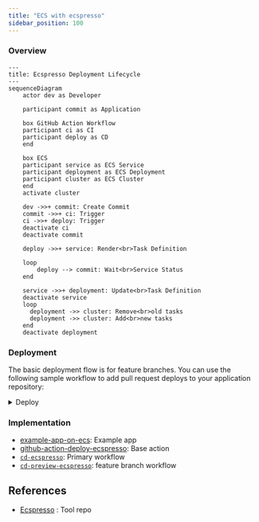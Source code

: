```yaml
---
title: "ECS with ecspresso"
sidebar_position: 100
---
```


### Overview

```mermaid
---
title: Ecspresso Deployment Lifecycle
---
sequenceDiagram
    actor dev as Developer

    participant commit as Application

    box GitHub Action Workflow
    participant ci as CI
    participant deploy as CD
    end

    box ECS
    participant service as ECS Service
    participant deployment as ECS Deployment
    participant cluster as ECS Cluster
    end
    activate cluster

    dev ->>+ commit: Create Commit
    commit ->>+ ci: Trigger
    ci ->>+ deploy: Trigger
    deactivate ci
    deactivate commit

    deploy ->>+ service: Render<br>Task Definition

    loop
        deploy --> commit: Wait<br>Service Status
    end

    service ->>+ deployment: Update<br>Task Definition
    deactivate service
    loop
      deployment ->> cluster: Remove<br>old tasks
      deployment ->> cluster: Add<br>new tasks
    end
    deactivate deployment
```

### Deployment

The basic deployment flow is for feature branches. You can use the following
sample workflow to add pull request deploys to your application repository:

<details>
<summary>Deploy</summary>

<Tabs>

<TabItem value="feature" label="Feature">

```yaml
name: Feature Branch
on:
  pull_request:
    branches: [ 'main' ]
    types: [opened, synchronize, reopened, closed, labeled, unlabeled]

permissions:
  pull-requests: write
  deployments: write
  id-token: write
  contents: read

concurrency:
  group: ${{ github.workflow }}-${{ github.ref }}
  cancel-in-progress: false

jobs:
  monorepo:
    uses:  cloudposse/github-actions-workflows/.github/workflows/controller-monorepo.yml@main
    with:
      file: ./deploy/config.yaml

  ci:
    uses: cloudposse/github-actions-workflows/.github/workflows/ci-dockerized-app-build.yml@main
    needs: [ monorepo ]
    with:
      organization: "cloudposse"
      repository: ${{ github.event.repository.name }}
    secrets:
      ecr-region: ${{ secrets.ECR_REGION }}
      ecr-iam-role: ${{ secrets.ECR_IAM_ROLE }}
      registry: ${{ secrets.ECR_REGISTRY }}
      secret-outputs-passphrase: ${{ secrets.GHA_SECRET_OUTPUT_PASSPHRASE }}

  cd:
    uses: cloudposse/github-actions-workflows/.github/workflows/cd-preview-ecspresso.yml@main
    needs: [ ci, monorepo ]
    if: ${{ always() && needs.monorepo.outputs.apps != '[]' }}
    strategy:
      matrix:
        app: ${{ fromJson(needs.monorepo.outputs.apps) }}
    with:
      image: ${{ needs.ci.outputs.image }}
      tag: ${{ needs.ci.outputs.tag }}
      repository: ${{ github.event.repository.name }}
      app: ${{ matrix.app }}
      open: ${{ github.event.pull_request.state == 'open' }}
      labels: ${{ toJSON(github.event.pull_request.labels.*.name) }}
      ref: ${{ github.event.pull_request.head.ref }}
      exclusive: true
      enable-migration: ${{ contains(fromJSON(needs.monorepo.outputs.migrations), matrix.app) }}
      settings: ${{ needs.monorepo.outputs.settings }}
      env-label: |
        qa1: deploy/qa1
    secrets:
      secret-outputs-passphrase: ${{ secrets.GHA_SECRET_OUTPUT_PASSPHRASE }}
```

</TabItem>

<TabItem value="main" label="Main">

```yaml
name: 2 - Main Branch
on:
  push:
    branches: [ main ]

permissions:
  contents: write
  id-token: write
  pull-requests: read

concurrency:
  group: ${{ github.workflow }}-${{ github.ref }}
  cancel-in-progress: false

jobs:
  monorepo:
    uses:  cloudposse/github-actions-workflows/.github/workflows/controller-monorepo.yml@main
    with:
      file: ./deploy/config.yaml

  ci:
    uses: cloudposse/github-actions-workflows/.github/workflows/ci-dockerized-app-build.yml@main
    needs: [ monorepo ]
    with:
      organization: "cloudposse"
      repository: ${{ github.event.repository.name }}
    secrets:
      ecr-region: ${{ secrets.ECR_REGION }}
      ecr-iam-role: ${{ secrets.ECR_IAM_ROLE }}
      registry: ${{ secrets.ECR_REGISTRY }}
      secret-outputs-passphrase: ${{ secrets.GHA_SECRET_OUTPUT_PASSPHRASE }}

  cd:
    uses: cloudposse/github-actions-workflows/.github/workflows/cd-ecspresso.yml@main
    needs: [ ci, monorepo ]
    strategy:
      matrix:
        app: ${{ fromJson(needs.monorepo.outputs.apps) }}
    with:
      image: ${{ needs.ci.outputs.image }}
      tag: ${{ needs.ci.outputs.tag }}
      repository: ${{ github.event.repository.name }}
      app: ${{ matrix.app }}
      environment: dev
      enable-migration: ${{ contains(fromJSON(needs.monorepo.outputs.migrations), matrix.app) }}
      settings: ${{ needs.monorepo.outputs.settings }}
    secrets:
      secret-outputs-passphrase: ${{ secrets.GHA_SECRET_OUTPUT_PASSPHRASE }}

  release:
    uses:  cloudposse/github-actions-workflows/.github/workflows/controller-draft-release.yml@main
    needs: [ cd ]
```

</TabItem>

<TabItem value="release" label="Release">

```yaml
name: 3 - Release
on:
  release:
    types: [published]

permissions:
  id-token: write
  contents: write

concurrency:
  group: ${{ github.workflow }}
  cancel-in-progress: false

jobs:
  monorepo:
    uses:  cloudposse/github-actions-workflows/.github/workflows/controller-monorepo.yml@main
    with:
      file: ./deploy/config.yaml

  ci:
    uses: cloudposse/github-actions-workflows/.github/workflows/ci-dockerized-app-promote.yml@main
    needs: [ monorepo ]
    with:
      organization: "cloudposse"
      repository: ${{ github.event.repository.name }}
      version: ${{ github.event.release.tag_name }}
    secrets:
      ecr-region: ${{ secrets.ECR_REGION }}
      ecr-iam-role: ${{ secrets.ECR_IAM_ROLE }}
      registry: ${{ secrets.ECR_REGISTRY }}
      secret-outputs-passphrase: ${{ secrets.GHA_SECRET_OUTPUT_PASSPHRASE }}

  cd:
    uses: cloudposse/github-actions-workflows/.github/workflows/cd-ecspresso.yml@main
    needs: [ ci, monorepo ]
    strategy:
      matrix:
        app: ${{ fromJson(needs.monorepo.outputs.apps) }}
    with:
      image: ${{ needs.ci.outputs.image }}
      tag: ${{ needs.ci.outputs.tag }}
      repository: ${{ github.event.repository.name }}
      app: ${{ matrix.app }}
      environment: "staging"
      enable-migration: ${{ contains(fromJSON(needs.monorepo.outputs.migrations), matrix.app) }}
      settings: ${{ needs.monorepo.outputs.settings }}
    secrets:
      secret-outputs-passphrase: ${{ secrets.GHA_SECRET_OUTPUT_PASSPHRASE }}
```

</TabItem>
</Tabs>
</details>


### Implementation

- [example-app-on-ecs](https://github.com/cloudposse/example-app-on-ecs): Example app
- [github-action-deploy-ecspresso](https://github.com/cloudposse/github-action-deploy-ecspresso): Base action
- [`cd-ecspresso`](https://github.com/cloudposse/github-actions-workflows/blob/main/.github/workflows/cd-ecspresso.yml): Primary workflow
- [`cd-preview-ecspresso`](https://github.com/cloudposse/github-actions-workflows/blob/main/.github/workflows/cd-preview-ecspresso.yml): feature branch workflow

## References
- [Ecspresso](https://github.com/kayac/ecspresso) : Tool repo
